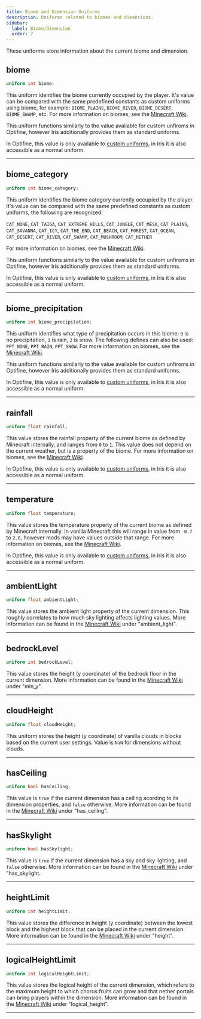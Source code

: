 ```yaml
---
title: Biome and Dimension Uniforms
description: Uniforms related to biomes and dimensions.
sidebar:
  label: Biome/Dimension
  order: 7
---
```


These uniforms store information about the current biome and dimension.


## biome <Badge text="Optifine Custom Uniforms / Iris" variant="note" size="medium" />
```glsl
uniform int biome;
```
This uniform identifies the biome currently occupied by the player. It's value can be compared with the same predefined constants as custom uniforms using biome, for example: `BIOME_PLAINS`, `BIOME_RIVER`, `BIOME_DESERT`, `BIOME_SWAMP`, etc. For more information on biomes, see the [Minecraft Wiki](https://minecraft.wiki/w/Biome).

This uniform functions similarly to the value available for custom unfiroms in Optifine, however Iris additionally provides them as standard uniforms.

In Optifine, this value is only available to [custom uniforms](/current/reference/shadersproperties/custom_uniforms), in Iris it is also accessible as a normal uniform.

----------------


## biome_category <Badge text="Optifine Custom Uniforms / Iris" variant="note" size="medium" />
```glsl
uniform int biome_category;
```
This uniform identifies the biome category currently occupied by the player. It's value can be compared with the same predefined constants as custom uniforms, the following are recognized:

`CAT_NONE`, `CAT_TAIGA`, `CAT_EXTREME_HILLS`, `CAT_JUNGLE`, `CAT_MESA`, `CAT_PLAINS`, `CAT_SAVANNA`, `CAT_ICY`, `CAT_THE_END`, `CAT_BEACH`, `CAT_FOREST`, `CAT_OCEAN`, `CAT_DESERT`, `CAT_RIVER`, `CAT_SWAMP`, `CAT_MUSHROOM`, `CAT_NETHER`

 For more information on biomes, see the [Minecraft Wiki](https://minecraft.wiki/w/Biome).

 This uniform functions similarly to the value available for custom unfiroms in Optifine, however Iris additionally provides them as standard uniforms.

In Optifine, this value is only available to [custom uniforms](/current/reference/shadersproperties/custom_uniforms), in Iris it is also accessible as a normal uniform.

----------------


## biome_precipitation <Badge text="Optifine Custom Uniforms / Iris" variant="note" size="medium" />
```glsl
uniform int biome_precipitation;
```
This uniform identifies what type of precipitation occurs in this biome: `0` is no precipitation, `1` is rain, `2` is snow. The following defines can also be used: `PPT_NONE`, `PPT_RAIN`, `PPT_SNOW`.  For more information on biomes, see the [Minecraft Wiki](https://minecraft.wiki/w/Biome).

This uniform functions similarly to the value available for custom unfiroms in Optifine, however Iris additionally provides them as standard uniforms.

In Optifine, this value is only available to [custom uniforms](/current/reference/shadersproperties/custom_uniforms), in Iris it is also accessible as a normal uniform.

----------------


## rainfall <Badge text="Optifine Custom Uniforms / Iris" variant="note" size="medium" />
```glsl
uniform float rainfall;
```
This value stores the rainfall property of the current biome as defined by Minecraft internally, and ranges from `0` to `1`. This value does not depend on the current weather, but is a property of the biome. For more information on biomes, see the [Minecraft Wiki](https://minecraft.wiki/w/Biome).

In Optifine, this value is only available to [custom uniforms](/current/reference/shadersproperties/custom_uniforms), in Iris it is also accessible as a normal uniform.

----------------


## temperature <Badge text="Optifine Custom Uniforms / Iris" variant="note" size="medium" />
```glsl
uniform float temperature;
```
This value stores the temperature property of the current biome as defined by Minecraft internally. In vanilla Minecraft this will range in value from `-0.7` to `2.0`, however mods may have values outside that range. For more information on biomes, see the [Minecraft Wiki](https://minecraft.wiki/w/Biome).

In Optifine, this value is only available to [custom uniforms](/current/reference/shadersproperties/custom_uniforms), in Iris it is also accessible as a normal uniform.

----------------


## ambientLight <Badge text="Iris Exclusive" variant="tip" size="medium" />
```glsl
uniform float ambientLight;
```
This value stores the ambient light property of the current dimension. This roughly correlates to how much sky lighting affects lighting values. More information can be found in the [Minecraft Wiki](https://minecraft.wiki/w/Dimension_type) under "ambient_light".

----------------


## bedrockLevel <Badge text="Iris Exclusive" variant="tip" size="medium" />
```glsl
uniform int bedrockLevel;
```
This value stores the height (y coordinate) of the bedrock floor in the current dimension. More information can be found in the [Minecraft Wiki](https://minecraft.wiki/w/Dimension_type) under "min_y".

----------------



## cloudHeight <Badge text="Iris Exclusive" variant="tip" size="medium" />
```glsl
uniform float cloudHeight;
```
This uniform stores the height (y coordinate) of vanilla clouds in blocks based on the current user settings. Value is `NaN` for dimensions without clouds.

----------------


## hasCeiling <Badge text="Iris Exclusive" variant="tip" size="medium" />
```glsl
uniform bool hasCeiling;
```
This value is `true` if the current dimension has a ceiling acording to its dimension properties, and `false` otherwise. More information can be found in the [Minecraft Wiki](https://minecraft.wiki/w/Dimension_type) under "has_ceiling".

----------------


## hasSkylight <Badge text="Iris Exclusive" variant="tip" size="medium" />
```glsl
uniform bool hasSkylight;
```
This value is `true` if the current dimension has a sky and sky lighting, and `false` otherwise. More information can be found in the [Minecraft Wiki](https://minecraft.wiki/w/Dimension_type) under "has_skylight.

----------------


## heightLimit <Badge text="Iris Exclusive" variant="tip" size="medium" />
```glsl
uniform int heightLimit;
```
This value stores the difference in height (y coordinate) between the lowest block and the highest block that can be placed in the current dimension. More information can be found in the [Minecraft Wiki](https://minecraft.wiki/w/Dimension_type) under "height".

----------------


## logicalHeightLimit <Badge text="Iris Exclusive" variant="tip" size="medium" />
```glsl
uniform int logicalHeightLimit;
```
This value stores the logical height of the current dimension, which refers to the maximum height to which chorus fruits can grow and that nether portals can bring players within the dimension. More information can be found in the [Minecraft Wiki](https://minecraft.wiki/w/Dimension_type) under "logical_height".

----------------


